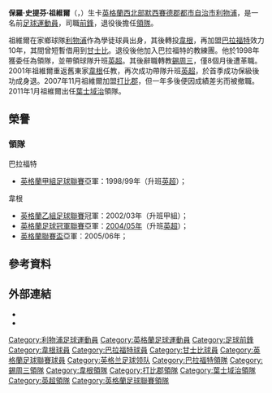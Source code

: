 {{noteTA|G1=足球|G2=FAcup|G3=EPL
|T=zh-hans:保罗·杰维尔; zh-hk:保羅·祖維爾;
|1=zh-hans:杰维尔; zh-hk:祖維爾;
|2=zh-hans:保罗·史蒂文·杰维尔; zh-hk:保羅·史提芬·祖維爾;
}}
{{Infobox football biography
|     playername = 保羅·祖維爾<br />''Paul Jewell''
|          image = 
|       fullname = Paul Steven Jewell
|    dateofbirth = {{birth date and age|1964|9|28|df=y}}
|    cityofbirth = [[利物浦|利物浦]]
| countryofbirth = [[英格蘭|英格蘭]]
|    dateofdeath = 
|    cityofdeath = 
| countryofdeath = 
|         height = {{height|ft=5|in=8}}
|       position = [[前鋒_(足球)|前鋒]]
|    currentclub = 
|    youthyears1 = 1982–1984
|    youthclubs1 = [[利物浦足球俱乐部|利物浦]]
|         years1 = 1984–1988
|         clubs1 = [[威根竞技足球俱乐部|韋根]]
|          caps1 = 137
|         goals1 = 35
|         years2 = 1988–1998
|         clubs2 = [[布拉德福德城足球俱乐部|巴拉福特]]
|          caps2 = 269
|         goals2 = 56
|         years3 = 1995
|         clubs3 = → [[格林斯比镇足球俱乐部|甘士比]]
|          caps3 = 5
|         goals3 = 1
|      totalcaps = 411
|     totalgoals = 92
|  manageryears1 = 1998–2000
|  managerclubs1 = [[布拉德福德城足球俱乐部|巴拉福特]]
|  manageryears2 = 2000–2001
|  managerclubs2 = [[谢周三足球俱乐部|錫周三]]
|  manageryears3 = 2001–2007
|  managerclubs3 = [[威根竞技足球俱乐部|韋根]]
|  manageryears4 = 2007–2008
|  managerclubs4 = [[德比郡足球俱乐部|打比郡]]
|  manageryears5 = 2011–2012
|  managerclubs5 = [[伊普斯维奇城足球俱乐部|葉士域治]]
|       pcupdate = 2011年10月21日 (五) 07:44 (UTC)
|       ntupdate =
}}
'''保羅·史提芬·祖維爾'''（{{lang-en|'''Paul Steven Jewell'''}}，{{bd|1964年|9月28日|catidx=Jewell, Paul}}）生卡[[英格蘭|英格蘭]][[西北英格蘭|西北部]][[默西賽德郡|默西賽德郡]][[都市自治市|都市自治市]][[利物浦|利物浦]]，是一名前[[足球|足球]][[運動員|運動員]]，司職[[前鋒_(足球)|前鋒]]，退役後擔任[[教练|領隊]]。

祖維爾在家鄉球隊[[利物浦足球俱乐部|利物浦]]作為學徒球員出身，其後轉投[[威根竞技足球俱乐部|韋根]]，再加盟[[布拉德福德城足球俱乐部|巴拉福特]]效力10年，其間曾短暫借用到[[格林斯比镇足球俱乐部|甘士比]]。退役後他加入巴拉福特的教練團。他於1998年獲委任為領隊，並帶領球隊升班[[英超|英超]]。其後辭職轉教[[谢周三足球俱乐部|錫周三]]，僅8個月後遭革職。2001年祖維爾重返舊東家[[威根竞技足球俱乐部|韋根]]任教，再次成功帶隊升班[[英超|英超]]，於首季成功保級後功成身退。2007年11月祖維爾加盟[[德比郡足球俱乐部|打比郡]]，但一年多後便因成績差劣而被撤職。2011年1月祖維爾出任[[伊普斯维奇城足球俱乐部|葉士域治]]領隊。
<!--
==生平==
===球員===
Born in [[Liverpool|Liverpool]] and educated at [[De_La_Salle_School_(Liverpool)|De La Salle School]], Jewell began his career as an apprentice with home-city club [[Liverpool_F.C.|Liverpool]], but because of the dominance of [[Ian_Rush|Ian Rush]] and [[Kenny_Dalglish|Kenny Dalglish]] he never made a first-team league appearance and pursued his career elsewhere.

In December 1984, Jewell moved to [[Wigan_Athletic_F.C.|Wigan Athletic]] for £15,000.  He made his league debut for Wigan against [[Rotherham_United_F.C.|Rotherham]] in a 3–3 draw. He played a total of 137 league appearances with Wigan, scoring 35 goals before moving to [[Bradford_City_A.F.C.|Bradford City]] in an £80,000 deal.<ref name="markham">{{cite book
| last = Markham
| first = David
| title = The legends of Bradford City
| publisher = Breedon Books Sport
| year = 2007
| isbn = 978-1-85983-572-2
| page = 99}}</ref> [[Terry_Dolan_(footballer)|Terry Dolan]] brought Jewell to [[Valley_Parade|Valley Parade]] in June 1988 as part of a re-building exercise after the club failed to win promotion to [[Football_League_First_Division|Division One]] in [[1987-88_in_English_football|1987–88]] and had lost [[Stuart_McCall|Stuart McCall]] and [[John_Hendrie|John Hendrie]] to [[Everton_F.C.|Everton]] and [[Newcastle_United_F.C.|Newcastle United]] respectively. He spent a decade as a player at City scoring 56 league goals in 269 appearances, and forged a successful partnership with [[Sean_McCarthy_(football)|Sean McCarthy]] for four of those seasons—the most of successful of which was in [[1992-93_in_English_football|1992–93]] when Jewell scored 16 league goals and McCarthy 17 in the first season of new player-manager [[Frank_Stapleton|Frank Stapleton]].

Jewell had a brief loan spell at [[Grimsby_Town_F.C.|Grimsby Town]], before returning to Bradford eventually retiring as a player in [[1997-98_in_English_football|1997–98]]—although his last game came in the promotion-winning season from [[Football_League_Second_Division|Division Two]] in [[1995-96_in_English_football|1995–96]] under manager [[Chris_Kamara|Chris Kamara]].

===領隊===
;巴拉福特
Jewell had already started his coaching career long before he hung up his boots and had become part of City's coaching staff during the successful 1995–96 campaign.<ref name="markham"/> The following season City came 21st in [[Football_League_First_Division|Division One]] avoiding relegation with a 3–0 victory on the final day of the season against [[Queens_Park_Rangers_F.C.|Queens Park Rangers]]. The following season started much better and with 13 points from a possible 15, City were top after five games, but results declined and chairman [[Geoffrey_Richmond|Geoffrey Richmond]] sacked Kamara on 6 January 1998 three days after a 2–0 [[FA_Cup|FA Cup]] defeat to [[Manchester_City_F.C.|Manchester City]].

Richmond turned to Jewell, who was by now Kamara's assistant, and he won his first game 2–1 to [[Stockport_County_F.C.|Stockport County]]. In his 21 games in charge, Jewell won six games and drew five to guide City to 13th, their highest position since Jewell had joined the club. He was rewarded with a permanent contract when others expected Richmond to turn to a big name.<ref name="markham"/> Richmond wanted to make a promotion challenge and Jewell broke the club's transfer record twice within the first week of the [[1998-99_in_English_football|1998–99]] season, first with the £1m acquisition of [[Lee_Mills|Lee Mills]] and then spending £1.3m on [[Arsenal_F.C.|Arsenal]] youngster [[Isaiah_Rankin|Isaiah Rankin]] as well as bringing back [[Stuart_McCall|Stuart McCall]] to the club from [[Rangers_F.C.|Rangers]]. After a poor start to the season, when City won just one of its first seven games, City picked up momentum and were second behind [[Sunderland_A.F.C.|Sunderland]] for most of the latter half of the season. He added [[Lee_Sharpe|Lee Sharpe]] on loan and the third £1m signing [[Dean_Windass|Dean Windass]] as City held off [[Ipswich_Town_F.C.|Ipswich Town]] and [[Birmingham_City_F.C.|Birmingham City]] to Division One runners-up and promotion to the [[Premier_League|Premier League]] marking Bradford's return to top flight football for the first time in 77 years.

Bradford found Premiership life tough in [[1999-2000_in_English_football|1999–2000]] but their survival was secured on the last day of the season when they beat Liverpool 1–0 against expectation at home and cost their opponents a [[UEFA_Champions_League|UEFA Champions League]] place, while the last [[promotion_and_relegation|relegation]] place went to [[Wimbledon_F.C.|Wimbledon]].  Jewell handed in his notice just a few days later after meeting with the Richmond, who had deemed City's 17th placed Premiership finish "a disappointment".  Richmond refused to accept Jewell's resignation from the club, as he contended that Jewell had already lined up a job at [[Sheffield_Wednesday_F.C.|Sheffield Wednesday]] whilst still contracted to City and placed Jewell on [[Garden_leave|gardening leave]].  After agreeing to a compensation package with City, Jewell was installed as manager at relegated Wednesday.<ref name="leavingbcfc">{{cite book | author=David Markham | coauthors=Lindsay Sutton | title=The Bradford City Story: The Pain & the Glory | publisher = [[Breedon_Books|Breedon Books]] | date=3 February 2006 | isbn=1-85983-499-X}}</ref>

;錫周三
Jewell had been hoping to mount a [[promotion_and_relegation|promotion]] challenge in [[2000-01_in_English_football|2000–01]] with Wednesday but after enduring a torrid eight months in charge was sacked in February 2001 with the debt-ridden [[Hillsborough_Stadium|Hillsborough]] club struggling near the foot of Division One. His highlight was the 2–1 [[League_Cup|League Cup]] victory over local rivals [[Sheffield_United|Sheffield United]] and victory over [[Premier_League|Premier League]] [[West_Ham_United|West Ham United]].

;韋根
In June 2001, Jewell made his return to management with ambitious Division Two club [[Wigan_Athletic_F.C.|Wigan Athletic]].  In his second season as manager ([[2002-03_in_English_football|2002–03]]) the club won the [[Football_League_Second_Division|Division Two]] championship and entered the upper half of the English professional football league system for the first time ever.  They were near the top of Division One throughout the [[2003-04_in_English_football|2003–04]] season but were pipped to a [[playoff|playoff]] place on the final day of the season by [[Crystal_Palace_F.C.|Crystal Palace]]—who went on to win the playoffs.

On the final day of the [[2004-05_in_English_football|2004–05]] [[Football_League_Championship|Championship]] season, Jewell's Athletic side clinched promotion to the Premiership bringing top flight football to the [[Lancashire|Lancashire]] town for the first time.  For the [[FA_Premier_League_2005-06|2005–06]] season, Jewell's side lost their first game at home to [[Chelsea_F.C.|Chelsea]] via a last-minute winner from [[Hernán_Crespo|Hernán Crespo]] but won their first match two games later at home to [[Sunderland_A.F.C.|Sunderland]].  They contested the [[Football_League_Cup|League Cup]] final against [[Manchester_United_F.C.|Manchester United]] on 26 February 2006 but went down 4–0. Jewell's name was linked to the England manager's job when it was announced that [[Sven-Göran_Eriksson|Sven-Göran Eriksson]] would quit after the [[2006_FIFA_World_Cup|2006 FIFA World Cup]], but the job went to [[Steve_McClaren|Steve McClaren]] instead.

On the final day of the [[2006-07_in_English_football|2006–07]] season, Jewell steered Wigan safe from relegation after a win against [[Sheffield_United_F.C.|Sheffield United]] at [[Bramall_Lane|Bramall Lane]] on 13 May 2007. A day later, Jewell resigned as Wigan manager.<ref name="Jewell resigns as Wigan manager">One reason for Jewell's resignation from Wigan was because he was under a lot of stress.{{cite news
| title = Jewell resigns as Wigan manager
| url = http://news.bbc.co.uk/sport1/hi/football/teams/w/wigan_athletic/6653185.stm
| publisher = BBC Sport
| date = 14 May 2007
| accessdate = 14 May 2007}}</ref><ref>{{cite news|url=http://home.skysports.com/list.aspx?hlid=466601&CPID=8&clid=111&lid=2&title=Jewell+steps+down+at+Wigan&channel=football_home&|title=Jewell steps down at Wigan|publisher=[[Sky_Sports|Sky Sports]]|date=14 May 2007|accessdate=14 May 2007}}</ref>

On 11 February 2007 during the aftermath of Wigan's defeat at the hands of [[Arsenal_F.C.|Arsenal]], Jewell accused referee [[Phil_Dowd|Phil Dowd]] of failing to award Wigan a penalty and for allowing what appeared to be an offside goal. After the game Jewell was charged by the [[The_Football_Association|FA]] for improper conduct regarding his verbally insulting the referee. For this offence Jewell was fined [[£|£]]2000 and given a two match touchline ban (suspended for 12months). A second charge relating to the same referee was brought by the [[Football_Association|Football Association]], and was heard on 16 May 2007 and was found not proven.<ref name="Jewell hits out at referee Dowd">{{cite news
| title = Jewell hits out at referee Dowd
| url = http://news.bbc.co.uk/sport1/hi/football/eng_prem/6352493.stm
| publisher = BBC Sport
| date = 12 February 2007
| accessdate = 14 May 2007}}</ref><ref name="JEWELL HEARING DATE SET">{{cite news
| title = JEWELL HEARING DATE SET
| url = http://www.sportinglife.com/football/news/story_get.cgi?STORY_NAME=soccer/07/04/30/SOCCER_Wigan.html&TEAMHD=soccer
| publisher = Sporting Life
| accessdate = 14 May 2007}}</ref><ref>[http://www.thefa.com/TheFA/Disciplinary/NewsAndFeatures/Postings/Jewellchargenotproved.htm Verdict] in the Paul Jewell FA disciplinary case: TheFA.com website.</ref>

;打比郡
After leaving Wigan, Jewell was linked with various vacant managerial positions at the start of the [[2007-08_in_English_football|2007–08]] season, including [[Leicester_City_F.C.|Leicester City]] twice,<ref>[http://www.thisisleicestershire.co.uk/displayNode.jsp?nodeId=132385&command=displayContent&sourceNode=132378&contentPK=18251781&folderPk=77460&pNodeId=132401 JEWELL TIPPED FOR CITY JOB], Leicester Mercury 2007-08-30. Retrieved on 2007-09-05.</ref><ref>[http://news.bbc.co.uk/sport2/hi/football/teams/l/leicester_city/7079591.stm Leicester close in on new manager], BBC Sport 2007-11-05. Retrieved on 2007-11-06.</ref> a return to Wigan after his successor Chris Hutchings was sacked,<ref>[http://news.bbc.co.uk/sport1/hi/football/teams/w/wigan_athletic/7082416.stm Jewell 'Open to Wigan Offer'], BBC News 2007-11-16. Retrieved on 2007-11-16.</ref> and the [[Republic_of_Ireland_national_football_team|Republic of Ireland]] job.<ref>BBC Sport, [http://news.bbc.co.uk/sport1/hi/football/internationals/7109719.stm Jewell 'rules out' Republic job]</ref> The rumours ceased on 28 November 2007 after he was unveiled as [[Derby_County_F.C.|Derby County]]'s new manager two days after the departure of [[Billy_Davies|Billy Davies]].<ref>{{cite news
| url = http://news.bbc.co.uk/sport2/hi/football/teams/d/derby_county/7113523.stm
| title = Jewell named as new Derby manager
| publisher = BBC Sport
| accessdate = 28 November 2007
| date = 28 November 2007}}</ref> His first win as manager came only on penalties in an [[FA_Cup|FA Cup]] game against [[Sheffield_Wednesday_F.C.|Sheffield Wednesday]],<ref>{{cite news
|url=http://news.bbc.co.uk/sport1/hi/football/fa_cup/7197858.stm
|title=Sheff Wed 1–1 Derby (aet)
|publisher=BBC Sport
|accessdate=26 January 2008
|date=22 January 2008}}</ref> four days before they were knocked out of the competition to 22nd-placed [[Football_League_Championship|Championship]] side [[Preston_North_End_F.C.|Preston North End]].<ref>{{cite news
|url=http://news.bbc.co.uk/sport1/hi/football/fa_cup/7197711.stm
|title=Derby 1–4 Preston
|publisher=BBC Sport
|accessdate=26 January 2008
|date=26 January 2008}}</ref> His 16th game as Derby manager came at his former club [[Wigan_Athletic_F.C.|Wigan Athletic]] on 23 February 2008 when a 2–0 defeat set a Derby club record of 21 league games without victory.<ref>{{cite news
|url=http://news.bbc.co.uk/sport1/hi/football/eng_prem/7248369.stm
|title=Wigan 2–0 Derby
|date=23 February 2008
|accessdate=23 February 2008
|publisher=BBC Sport
|first=Jonathan
|last=Beck}}</ref> Derby's [[promotion_and_relegation|relegation]] from the Premier League was confirmed on 29 March 2008 after a 2–2 draw with [[Fulham_F.C.|Fulham]]. The point gained from the draw was just Derby's 11th of the season.<ref>{{cite news
|url=http://newsimg.bbc.co.uk/sport1/hi/football/teams/d/derby_county/7318360.stm
|title=Jewell laments 'terrible season'
|date=29 March 2008
|accessdate=30 March 2008
|publisher=BBC Sport}}</ref> Derby finished the season with a record low of 11 points, and just one win, which was gained under Jewell's predecessor Billy Davies, equalling a 108-year Football League record.<ref>{{cite news
|url=http://news.bbc.co.uk/sport1/hi/football/eng_prem/7381785.stm
|title=Derby 0–4 Reading
|date=11 May 2008
|accessdate=11 May 2008
|publisher=BBC Sport}}</ref>

Jewell's first victory as Derby manager came in the second game of the [[2008-09_in_English_football|2008–09]] season when a hat-trick from [[Nathan_Ellington|Nathan Ellington]] helped his side defeat [[Lincoln_City_F.C.|Lincoln City]] 3–1 after extra time in the first round of the [[Football_League_Cup|League Cup]].<ref>{{cite news
|url=http://news.bbc.co.uk/sport1/hi/football/teams/d/derby_county/7558111.stm
|title=Jewell inspired by Pride Park win
|date=13 August 2008
|accessdate=13 August 2008
|publisher=BBC Sport}}</ref> He recorded his first league win as Derby manager after 10 months in the job when his side defeated [[Sheffield_United_F.C.|Sheffield United]] 2–1 on 13 September 2008.<ref>{{cite news
|url=http://news.bbc.co.uk/sport1/hi/football/teams/d/derby_county/7616234.stm
|title=Jewell relief at Rams league win
|date=15 September 2008
|accessdate=18 September 2008
|publisher=BBC Sport}}</ref> Despite leading Derby to their first League Cup semi-final in 40 years by defeating [[Stoke_City_F.C.|Stoke City]],<ref>{{cite news
|url=http://news.bbc.co.uk/sport1/hi/football/teams/d/derby_county/7762307.stm
|title=Jewell happy to reward supporters
|date=3 December 2008
|accessdate=21 December 2008
|publisher=BBC Sport}}</ref> newspapers continued to report Jewell's job was unsafe.<ref>{{cite news
|url=http://news.bbc.co.uk/sport1/hi/football/teams/d/derby_county/7785725.stm
|title=Jewell confident on Derby future
|date=16 December 2008
|accessdate=21 December 2008
|publisher=BBC Sport}}</ref> He resigned after the final game of the 2008 calendar year after his side lost 1–0 to [[Ipswich_Town_F.C.|Ipswich Town]], which left Derby in 18th place in the Championship table.<ref>{{cite news
|url=http://www.telegraph.co.uk/sport/football/leagues/championship/derby/4000828/Paul-Jewell-quits-Derby-after-Ipswich-defeat.html
|title=Paul Jewell resigns as Derby manager after Ipswich defeat
|date=28 December 2008
|accessdate=8 January 2011
|publisher=Daily Telegraph
| location=London}}</ref> For a third time, Jewell was replaced by his assistant manager [[Chris_Hutchings|Chris Hutchings]], this time as caretaker manager.<ref>{{cite news
|url=http://news.bbc.co.uk/sport1/hi/football/teams/d/derby_county/7802617.stm
|title=Jewell resigns as Derby manager
|date=29 December 2008
|accessdate=29 December 2008
|publisher=BBC Sport}}</ref>

;葉士域治
Jewell was announced as Ipswich Town manager on 10 January 2011, and took up the post on a permanent basis three days later, replacing caretaker [[Ian_McParland|Ian McParland]].<ref name=itfc>{{Cite web | url = http://www.dailymail.co.uk/sport/football/article-1345790/Paul-Jewell-announced-Ipswich-Tow-manager.html?ito=feeds-newsxml| work = Daily Mail | accessdate = 10 January 2011| date = 10 January 2011| title = Paul Jewell announced as new manager of Ipswich Town}}</ref><ref>{{cite web|url=http://news.bbc.co.uk/sport2/hi/football/teams/i/ipswich_town/9347849.stm|title=Paul Jewell named as Ipswich Town manager |date=10 January 2011|work=BBC Sport|accessdate=10 January 2011}}</ref>

==私人生活==
Jewell's family home is in [[Menston|Menston]], [[Bradford|Bradford]], and currently lives in [[Dedham|Dedham]] on the [[Suffolk|Suffolk]] / Essex border. He is married to Ann-Marie; they have a son, Sam, who is a Yorkshire county [[golf|golf]]er, and a teenage daughter.<ref>{{cite news |url=http://archive.thetelegraphandargus.co.uk/2007/11/29/205795.html |title=Menston's Paul Jewell takes over at Derby County |date=29 November 2007 |accessdate=26 January 2010 |publisher=''Telegraph & Argus''}}</ref><ref>{{cite news |url=http://www.examiner.co.uk/sport-news/cricket-news/2008/05/29/seaton-pipped-for-merit-trophy-title-86081-20990264/ |title=Seaton pipped for merit Trophy title |date=29 May 2008 |accessdate=26 January 2010 |first=Mel |last=Booth |publisher=''Huddersfield Examiner''}}</ref> His father was a [[trade_union|trade union]] activist in Liverpool.<ref>{{cite news
| url        = http://www.guardian.co.uk/football/2007/apr/25/sport.comment1
| title      = Anyone want to play on the left?
| publisher  = [[The_Guardian|The Guardian]]
| date       = 25 April 2008
| accessdate = 4 December 2008
| location=London
| first=Barney
| last=Ronay
}}</ref>
-->

==榮譽==
===領隊===
;巴拉福特
* [[英格蘭足球聯賽|英格蘭甲組足球聯賽]]亞軍：1998/99年（升班[[英超|英超]]）；
;韋根
* [[英格蘭足球聯賽|英格蘭乙組足球聯賽]]冠軍：2002/03年（升班甲組）；
* [[英格蘭足球冠軍聯賽|英格蘭足球冠軍聯賽]]亞軍：[[2004年至2005年英格蘭足球冠軍聯賽|2004/05年]]（升班[[英超|英超]]）；
* [[英格蘭聯賽盃|英格蘭聯賽盃]]亞軍：2005/06年；

==參考資料==
{{reflist}}

==外部連結==
*{{soccerbase|3913|保羅·祖維爾}}
*{{soccerbase (manager)|1320|保羅·祖維爾}}

{{錫周三領隊}}
{{打比郡領隊}}

{{DEFAULTSORT:Jewell, Paul}}
[[Category:利物浦足球運動員|Category:利物浦足球運動員]]
[[Category:英格蘭足球運動員|Category:英格蘭足球運動員]]
[[Category:足球前鋒|Category:足球前鋒]]
[[Category:韋根球員|Category:韋根球員]]
[[Category:巴拉福特球員|Category:巴拉福特球員]]
[[Category:甘士比球員|Category:甘士比球員]]
[[Category:英格蘭足球聯賽球員|Category:英格蘭足球聯賽球員]]
[[Category:英格兰足球领队|Category:英格兰足球领队]]
[[Category:巴拉福特領隊|Category:巴拉福特領隊]]
[[Category:錫周三領隊|Category:錫周三領隊]]
[[Category:韋根領隊|Category:韋根領隊]]
[[Category:打比郡領隊|Category:打比郡領隊]]
[[Category:葉士域治領隊|Category:葉士域治領隊]]
[[Category:英超領隊|Category:英超領隊]]
[[Category:英格蘭足球聯賽領隊|Category:英格蘭足球聯賽領隊]]